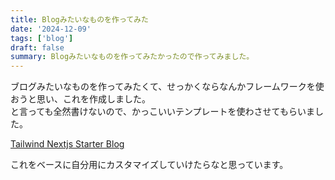 ```yaml
---
title: Blogみたいなものを作ってみた
date: '2024-12-09'
tags: ['blog']
draft: false
summary: Blogみたいなものを作ってみたかったので作ってみました。
---
```


ブログみたいなものを作ってみたくて、せっかくならなんかフレームワークを使おうと思い、これを作成しました。  
と言っても全然書けないので、かっこいいテンプレートを使わさせてもらいました。  

[Tailwind Nextjs Starter Blog](https://github.com/timlrx/tailwind-nextjs-starter-blog)


これをベースに自分用にカスタマイズしていけたらなと思っています。
